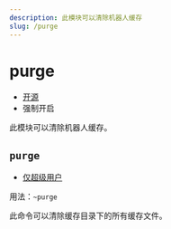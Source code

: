 ```yaml
---
description: 此模块可以清除机器人缓存
slug: /purge
---
```


# purge

-   [开源](/docs/help/faq#为什么有些模块没有开源)
-   强制开启

此模块可以清除机器人缓存。

## `purge`

-   [仅超级用户](permissions)

用法：`~purge`

此命令可以清除缓存目录下的所有缓存文件。